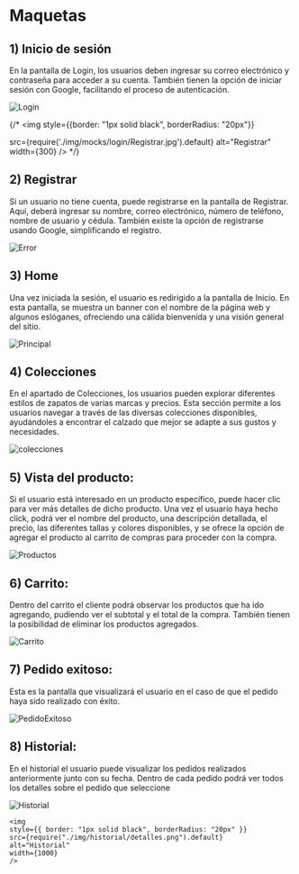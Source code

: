 
# Maquetas

## 1) Inicio de sesión

En la pantalla de Login, los usuarios deben ingresar su correo electrónico y contraseña para acceder a su cuenta. También tienen la opción de iniciar sesión con Google, facilitando el proceso de autenticación.

<BrowserWindow url="http://localhost:3000"> 

<div style={{display: "flex", flexWrap: "wrap", justifyContent: "center", gap:"10px"}}>
<img
style={{border: "1px solid black", borderRadius: "20px"}}
src={require('./img/login/login.png').default}
alt="Login"
width={1000}
/>

{/* <img
style={{border: "1px solid black", borderRadius: "20px"}}

src={require('./img/mocks/login/Registrar.jpg').default}
alt="Registrar"
width={300}
/> */}

</div>

</BrowserWindow>


## 2) Registrar

Si un usuario no tiene cuenta, puede registrarse en la pantalla de Registrar. Aquí, deberá ingresar su nombre, correo electrónico, número de teléfono, nombre de usuario y cédula. También existe la opción de registrarse usando Google, simplificando el registro.

<BrowserWindow url="http://localhost:3000">
<div
    style={{
    display: "flex",
    flexWrap: "wrap",
    justifyContent: "center",
    gap: "10px",
    }}
>
    <img
    style={{ border: "1px solid black", borderRadius: "20px" }}
    src={require("./img/registrar/registrar.png").default}
    alt="Error"
    width={1000}
    />
</div>
</BrowserWindow>


## 3) Home
Una vez iniciada la sesión, el usuario es redirigido a la pantalla de Inicio. En esta pantalla, se muestra un banner con el nombre de la página web y algunos eslóganes, ofreciendo una cálida bienvenida y una visión general del sitio.

<BrowserWindow url="http://localhost:3000">
<div
    style={{
    display: "flex",
    flexWrap: "wrap",
    justifyContent: "center",
    gap: "10px",
    }}
>
    <img
    style={{ border: "1px solid black", borderRadius: "20px" }}
    src={require("./img/home/home.png").default}
    alt="Principal"
    width={1000}
    /> 
</div>
</BrowserWindow>

## 4) Colecciones

En el apartado de Colecciones, los usuarios pueden explorar diferentes estilos de zapatos de varias marcas y precios. Esta sección permite a los usuarios navegar a través de las diversas colecciones disponibles, ayudándoles a encontrar el calzado que mejor se adapte a sus gustos y necesidades.


<BrowserWindow url="http://localhost:3000">
<div
    style={{
    display: "flex",
    flexWrap: "wrap",
    justifyContent: "center",
    gap: "10px",
    }}
>
    <img
    style={{ border: "1px solid black", borderRadius: "20px" }}
    src={require("./img/colecciones/colecciones.png").default}
    alt="colecciones"
    width={1000}
    />
</div>
</BrowserWindow>

## 5) Vista del producto:

Si el usuario está interesado en un producto específico, puede hacer clic para ver más detalles de dicho producto. Una vez el usuario haya hecho click, podrá ver el nombre del producto, una descripción detallada, el precio, las diferentes tallas y colores disponibles, y se ofrece la opción de agregar el producto al carrito de compras para proceder con la compra.

<BrowserWindow url="http://localhost:3000">
<div
    style={{
    display: "flex",
    flexWrap: "wrap",
    justifyContent: "center",
    gap: "10px",
    }}
>
    <img
    style={{ border: "1px solid black", borderRadius: "20px" }}
    src={require("./img/productos/productos.png").default}
    alt="Productos"
    width={1000}
    />
    
</div>
</BrowserWindow>

## 6) Carrito:

Dentro del carrito el cliente podrá observar los productos que ha ido agregando, pudiendo ver el subtotal y el total de la compra. También tienen la posibilidad de eliminar los productos agregados.

<BrowserWindow url="http://localhost:3000">
<div
    style={{
    display: "flex",
    flexWrap: "wrap",
    justifyContent: "center",
    gap: "10px",
    }}
>
    <img
    style={{ border: "1px solid black", borderRadius: "20px" }}
    src={require("./img/carrito/carrito.png").default}
    alt="Carrito"
    width={1000}
    />
    
</div>
</BrowserWindow>

## 7) Pedido exitoso:

Esta es la pantalla que visualizará el usuario en el caso de que el pedido haya sido realizado con éxito.

<BrowserWindow url="http://localhost:3000">
<div
    style={{
    display: "flex",
    flexWrap: "wrap",
    justifyContent: "center",
    gap: "10px",
    }}
>
    <img
    style={{ border: "1px solid black", borderRadius: "20px" }}
    src={require("./img/pedidoExitoso/pedidoExitoso.png").default}
    alt="PedidoExitoso"
    width={1000}
    />
    
</div>
</BrowserWindow>

## 8) Historial:

En el historial el usuario puede visualizar los pedidos realizados anteriormente junto con su fecha. Dentro de cada pedido podrá ver todos los detalles sobre el pedido que seleccione
<BrowserWindow url="http://localhost:3000">
<div
    style={{
    display: "flex",
    flexWrap: "wrap",
    justifyContent: "center",
    gap: "10px",
    }}
>
    <img
    style={{ border: "1px solid black", borderRadius: "20px" }}
    src={require("./img/historial/historial.png").default}
    alt="Historial"
    width={1000}
    />

    <img
    style={{ border: "1px solid black", borderRadius: "20px" }}
    src={require("./img/historial/detalles.png").default}
    alt="Historial"
    width={1000}
    />
    
</div>
</BrowserWindow>


